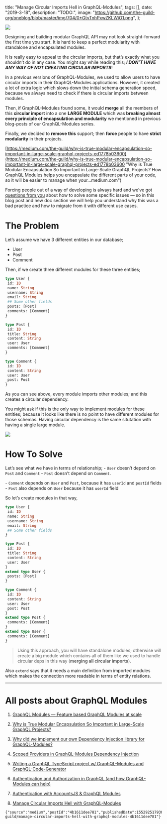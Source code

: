 

  title: "Manage Circular Imports Hell in GraphQL-Modules",
  tags: [],
  date: "2019-3-18",
  description: "TODO:",
  image: "https://github.com/the-guild-org/oneblog/blob/master/img/704/0*GtvTnhPxwZKLWiO1.png",
};
      
  

![](https://github.com/the-guild-org/oneblog/blob/master/img/704/0*GtvTnhPxwZKLWiO1.png?raw=true)

Designing and building modular GraphQL API may not look straight-forward the first time you start. It is hard to keep a perfect modularity with standalone and encapsulated modules.

It is really easy to appeal to the circular imports, but that’s exactly what you shouldn’t do in any case. You might say while reading this; **_I DON’T HAVE ANY WAY OF NOT CREATING CIRCULAR IMPORTS_**!


In a previous versions of GraphQL-Modules, we used to allow users to have circular imports in their GraphQL-Modules applications. However, it created a lot of extra logic which slows down the initial schema generation speed, because we always need to check if there is circular imports between modules.

Then, if GraphQL-Modules found some, it would **merge** all the members of this **circular import** into a one **LARGE MODULE** which was **breaking almost every principle of encapsulation and modularity** we mentioned in previous blog-posts of our GraphQL-Modules series.


Finally, we decided to **remove this** support; then **force** people to have **strict modularity** in their projects.


[https://medium.com/the-guild/why-is-true-modular-encapsulation-so-important-in-large-scale-graphql-projects-ed1778b03600](https://medium.com/the-guild/why-is-true-modular-encapsulation-so-important-in-large-scale-graphql-projects-ed1778b03600 "Why is True Modular Encapsulation So Important in Large-Scale GraphQL Projects?
How GraphQL Modules helps you encapsulate the different parts of your code, so it will be easier to manage when your…medium.com")

Forcing people out of a way of developing is always hard and we’ve got [questions from you](https://github.com/Urigo/graphql-modules/issues/317) about how to solve some specific issues — so in this blog post and new doc section we will help you understand why this was a bad practice and how to migrate from it with different use cases.


# The Problem

Let’s assume we have 3 different entities in our database;

-   User
-   Post
-   Comment

Then, if we create three different modules for these three entities;

```graphql
type User {
 id: ID
 name: String
 username: String
 email: String
 ## Some other fields
 posts: [Post]
 comments: [Comment]
}
```

```graphql
type Post {
 id: ID
 title: String
 content: String
 user: User
 comments: [Comment]
}

```

```graphql
type Comment {
 id: ID
 content: String
 user: User
 post: Post
}
```

As you can see above, every module imports other modules; and this creates a circular dependency.

You might ask if this is the only way to implement modules for these entities; because it looks like there is no point to have different modules for those schemas. Having circular dependency is the same situtation with having a single large module.

![](https://github.com/the-guild-org/oneblog/blob/master/img/704/1*2Yeuig2ffEYQmXY2sQfG5A.gif?raw=true)

# How To Solve

Let’s see what we have in terms of relationship; - `User` doesn’t depend on `Post` and `Comment` - `Post` doesn’t depend on `Comment`.


\- `Comment` depends on `User` and `Post`, because it has `userId` and `postId` fields - `Post` also depends on `User` because it has `userId` field


So let’s create modules in that way,

```graphql
type User {
 id: ID
 name: String
 username: String
 email: String
 ## Some other fields
}
```

```graphql
type Post {
 id: ID
 title: String
 content: String
 user: User
}
extend type User {
 posts: [Post]
}
```

```graphql
type Comment {
 id: ID
 content: String
 user: User
 post: Post
}
extend type Post {
 comments: [Comment]
}
extend type User {
 comments: [Comment]
}
```

> Using this approach, you will have standalone modules; otherwise will create a big module which contains all of them like we used to handle circular deps in this way (**merging all circular imports**).
>

Also `extend` says that it needs a main definition from imported modules which makes the connection more readable in terms of entity relations.


---

# All posts about GraphQL Modules

1.  [GraphQL Modules — Feature based GraphQL Modules at scale](https://medium.com/the-guild/graphql-modules-feature-based-graphql-modules-at-scale-2d7b2b0da6da)

1.  [Why is True Modular Encapsulation So Important in Large-Scale GraphQL Projects?](https://medium.com/the-guild/why-is-true-modular-encapsulation-so-important-in-large-scale-graphql-projects-ed1778b03600)

1.  [Why did we implement our own Dependency Injection library for GraphQL-Modules?](https://medium.com/p/f25a234a9762)

1.  [Scoped Providers in GraphQL-Modules Dependency Injection](https://medium.com/p/949cd2588e0)

1.  [Writing a GraphQL TypeScript project w/ GraphQL-Modules and GraphQL-Code-Generator](https://medium.com/the-guild/writing-strict-typed-graphql-typescript-project-w-graphql-modules-and-graphql-code-generator-c22f6caa17b8)

1.  [Authentication and Authorization in GraphQL (and how GraphQL-Modules can help)](https://medium.com/the-guild/authentication-and-authorization-in-graphql-and-how-graphql-modules-can-help-fadc1ee5b0c2)

1.  [Authentication with AccountsJS & GraphQL Modules](https://medium.com/the-guild/authentication-with-accountsjs-graphql-modules-e0fb9799a9da)

1.  [Manage Circular Imports Hell with GraphQL-Modules](https://medium.com/the-guild/manage-circular-imports-hell-with-graphql-modules-4b1611dee781)


```backmatter
{"source":"medium","postId":"4b1611dee781","publishedDate":1552925179308,"url":"https://medium.com/the-guild/manage-circular-imports-hell-with-graphql-modules-4b1611dee781"}
```
